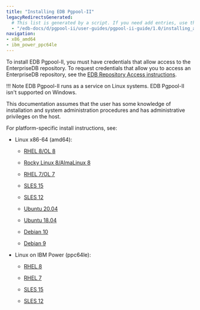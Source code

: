 ```yaml
---
title: "Installing EDB Pgpool-II"
legacyRedirectsGenerated:
  # This list is generated by a script. If you need add entries, use the `legacyRedirects` key.
  - "/edb-docs/d/pgpool-ii/user-guides/pgpool-ii-guide/1.0/installing_and_configuring_the_pgpool-II.html"
navigation:
- x86_amd64
- ibm_power_ppc64le
---
```


To install EDB Pgpool-II, you must have credentials that allow access to the EnterpriseDB repository. To request credentials that allow you to access an EnterpriseDB repository, see the [EDB Repository Access instructions](https://www.enterprisedb.com/repository-access-request).

!!! Note
    EDB Pgpool-II runs as a service on Linux systems. EDB Pgpool-II isn't supported on Windows.

This documentation assumes that the user has some knowledge of installation and system administration procedures and has administrative privileges on the host.

For platform-specific install instructions, see:

- Linux x86-64 (amd64):
  - [RHEL 8/OL 8](x86_amd64/01_pgpool_rhel8_x86)

  - [Rocky Linux 8/AlmaLinux 8](x86_amd64/02_pgpool_other_linux8_x86)
  - [RHEL 7/OL 7](x86_amd64/03_pgpool_rhel7_x86)
  - [SLES 15](x86_amd64/05_pgpool_sles15_x86)
  - [SLES 12](x86_amd64/06_pgpool_sles12_x86)
  - [Ubuntu 20.04](x86_amd64/07_pgpool_ubuntu20_x86)
  - [Ubuntu 18.04](x86_amd64/07a_pgpool_ubuntu18_x86)
  - [Debian 10](x86_amd64/07b_pgpool_deb10_x86)
  - [Debian 9](x86_amd64/08_pgpool_deb9_x86)

- Linux on IBM Power (ppc64le):
  - [RHEL 8](ibm_power_ppc64le/09_pgpool_rhel8_ppcle)

  - [RHEL 7](ibm_power_ppc64le/10_pgpool_rhel7_ppcle)
  - [SLES 15](ibm_power_ppc64le/11_pgpool_sles15_ppcle)
  - [SLES 12](ibm_power_ppc64le/12_pgpool_sles12_ppcle)



